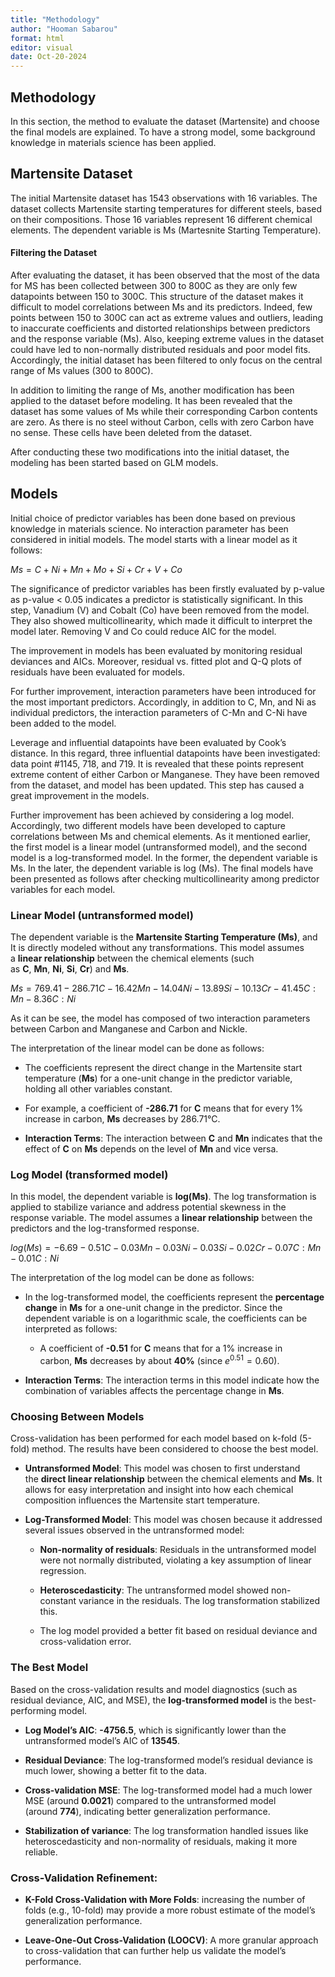 ```yaml
---
title: "Methodology"
author: "Hooman Sabarou"
format: html
editor: visual
date: Oct-20-2024
---
```


## Methodology

In this section, the method to evaluate the dataset (Martensite) and choose the final models are explained. To have a strong model, some background knowledge in materials science has been applied.

## Martensite Dataset

The initial Martensite dataset has 1543 observations with 16 variables. The dataset collects Martensite starting temperatures for different steels, based on their compositions. Those 16 variables represent 16 different chemical elements. The dependent variable is Ms (Martesnite Starting Temperature).

#### Filtering the Dataset

After evaluating the dataset, it has been observed that the most of the data for MS has been collected between 300 to 800C as they are only few datapoints between 150 to 300C. This structure of the dataset makes it difficult to model correlations between Ms and its predictors. Indeed, few points between 150 to 300C can act as extreme values and outliers, leading to inaccurate coefficients and distorted relationships between predictors and the response variable (Ms). Also, keeping extreme values in the dataset could have led to non-normally distributed residuals and poor model fits. Accordingly, the initial dataset has been filtered to only focus on the central range of Ms values (300 to 800C).

In addition to limiting the range of Ms, another modification has been applied to the dataset before modeling. It has been revealed that the dataset has some values of Ms while their corresponding Carbon contents are zero. As there is no steel without Carbon, cells with zero Carbon have no sense. These cells have been deleted from the dataset.

After conducting these two modifications into the initial dataset, the modeling has been started based on GLM models.

## Models

Initial choice of predictor variables has been done based on previous knowledge in materials science. No interaction parameter has been considered in initial models. The model starts with a linear model as it follows:

$Ms = C + Ni + Mn + Mo + Si + Cr + V + Co$

The significance of predictor variables has been firstly evaluated by p-value as p-value \< 0.05 indicates a predictor is statistically significant. In this step, Vanadium (V) and Cobalt (Co) have been removed from the model. They also showed multicollinearity, which made it difficult to interpret the model later. Removing V and Co could reduce AIC for the model.

The improvement in models has been evaluated by monitoring residual deviances and AICs. Moreover, residual vs. fitted plot and Q-Q plots of residuals have been evaluated for models.

For further improvement, interaction parameters have been introduced for the most important predictors. Accordingly, in addition to C, Mn, and Ni as individual predictors, the interaction parameters of C-Mn and C-Ni have been added to the model.

Leverage and influential datapoints have been evaluated by Cook's distance. In this regard, three influential datapoints have been investigated: data point #1145, 718, and 719. It is revealed that these points represent extreme content of either Carbon or Manganese. They have been removed from the dataset, and model has been updated. This step has caused a great improvement in the models.

Further improvement has been achieved by considering a log model. Accordingly, two different models have been developed to capture correlations between Ms and chemical elements. As it mentioned earlier, the first model is a linear model (untransformed model), and the second model is a log-transformed model. In the former, the dependent variable is Ms. In the later, the dependent variable is log (Ms). The final models have been presented as follows after checking multicollinearity among predictor variables for each model.

### Linear Model (untransformed model)

The dependent variable is the **Martensite Starting Temperature (Ms)**, and It is directly modeled without any transformations. This model assumes a **linear relationship** between the chemical elements (such as **C**, **Mn**, **Ni**, **Si**, **Cr**) and **Ms**.

$Ms = 769.41 -286.71 C -16.42 Mn -14.04 Ni - 13.89 Si - 10.13Cr -41.45C:Mn - 8.36 C:Ni$

As it can be see, the model has composed of two interaction parameters between Carbon and Manganese and Carbon and Nickle.

The interpretation of the linear model can be done as follows:

-   The coefficients represent the direct change in the Martensite start temperature (**Ms**) for a one-unit change in the predictor variable, holding all other variables constant.

-   For example, a coefficient of **-286.71** for **C** means that for every 1% increase in carbon, **Ms** decreases by 286.71°C.

-   **Interaction Terms**: The interaction between **C** and **Mn** indicates that the effect of **C** on **Ms** depends on the level of **Mn** and vice versa.

### Log Model (transformed model)

In this model, the dependent variable is **log(Ms)**. The log transformation is applied to stabilize variance and address potential skewness in the response variable. The model assumes a **linear relationship** between the predictors and the log-transformed response.

$log(Ms) = -6.69 - 0.51C - 0.03 Mn - 0.03 Ni - 0.03 Si - 0.02Cr - 0.07 C:Mn - 0.01C:Ni$

The interpretation of the log model can be done as follows:

-   In the log-transformed model, the coefficients represent the **percentage change** in **Ms** for a one-unit change in the predictor. Since the dependent variable is on a logarithmic scale, the coefficients can be interpreted as follows:

    -   A coefficient of **-0.51** for **C** means that for a 1% increase in carbon, **Ms** decreases by about **40%** (since $e^{0.51} = 0.60$).

-   **Interaction Terms**: The interaction terms in this model indicate how the combination of variables affects the percentage change in **Ms**.

### Choosing Between Models

Cross-validation has been performed for each model based on k-fold (5-fold) method. The results have been considered to choose the best model.

-   **Untransformed Model**: This model was chosen to first understand the **direct linear relationship** between the chemical elements and **Ms**. It allows for easy interpretation and insight into how each chemical composition influences the Martensite start temperature.

-   **Log-Transformed Model**: This model was chosen because it addressed several issues observed in the untransformed model:

    -   **Non-normality of residuals**: Residuals in the untransformed model were not normally distributed, violating a key assumption of linear regression.

    -   **Heteroscedasticity**: The untransformed model showed non-constant variance in the residuals. The log transformation stabilized this.

    -   The log model provided a better fit based on residual deviance and cross-validation error.

### The Best Model

Based on the cross-validation results and model diagnostics (such as residual deviance, AIC, and MSE), the **log-transformed model** is the best-performing model.

-   **Log Model's AIC**: **-4756.5**, which is significantly lower than the untransformed model's AIC of **13545**.

-   **Residual Deviance**: The log-transformed model's residual deviance is much lower, showing a better fit to the data.

-   **Cross-validation MSE**: The log-transformed model had a much lower MSE (around **0.0021**) compared to the untransformed model (around **774**), indicating better generalization performance.

-   **Stabilization of variance**: The log transformation handled issues like heteroscedasticity and non-normality of residuals, making it more reliable.

### **Cross-Validation Refinement**:

-   **K-Fold Cross-Validation with More Folds**: increasing the number of folds (e.g., 10-fold) may provide a more robust estimate of the model’s generalization performance.

-   **Leave-One-Out Cross-Validation (LOOCV)**: A more granular approach to cross-validation that can further help us validate the model's performance.
